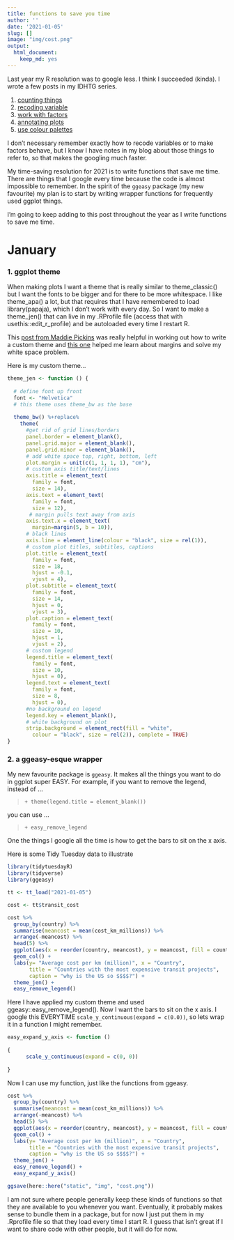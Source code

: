 ```yaml
---
title: functions to save you time
author: ''
date: '2021-01-05'
slug: []
image: "img/cost.png"
output:
  html_document:
    keep_md: yes
---
```



Last year my R resolution was to google less. I think I succeeded (kinda). I wrote a few posts in my IDHTG series. 

1. [counting things](http://jenrichmond.rbind.io/post/counting-things/) 
2. [recoding variable](http://jenrichmond.rbind.io/post/recoding-variables/)
3. [work with factors](http://jenrichmond.rbind.io/post/working-with-factors/)
4. [annotating plots](http://jenrichmond.rbind.io/post/idhtg-how-to-annotate-plots/)
5. [use colour palettes](http://jenrichmond.rbind.io/post/idhtg-how-to-use-colour-palettes-with-ggplot/)


I don't necessary remember exactly how to recode variables or to make factors behave, but I know I have notes in my blog about those things to refer to, so that makes the googling much faster. 

My time-saving resolution for 2021 is to write functions that save me time. There are things that I google every time because the code is almost impossible to remember. In the spirit of the `ggeasy` package (my new favourite) my plan is to start by writing wrapper functions for frequently used ggplot things. 

I'm going to keep adding to this post throughout the year as I write functions to save me time. 

# January

### 1. ggplot theme

When making plots I want a theme that is really similar to theme_classic() but I want the fonts to be bigger and for there to be more whitespace. I like theme_apa() a lot, but that requires that I have remembered to load library(papaja), which I don't work with every day. So I want to make a theme_jen() that can live in my .RProfile file (access that with usethis::edit_r_profile) and be autoloaded every time I restart R. 

This [post from Maddie Pickins](https://rpubs.com/mclaire19/ggplot2-custom-themes) was really helpful in working out how to write a custom theme and [this one](http://zevross.com/blog/2014/08/04/beautiful-plotting-in-r-a-ggplot2-cheatsheet-3/#changing-the-plot-margin) helped me learn about margins and solve my white space problem. 


Here is my custom theme... 

```r

theme_jen <- function () {
  
  # define font up front
  font <- "Helvetica"  
  # this theme uses theme_bw as the base 
    
  theme_bw() %+replace%   
    theme(
      #get rid of grid lines/borders
      panel.border = element_blank(), 
      panel.grid.major = element_blank(), 
      panel.grid.minor = element_blank(), 
      # add white space top, right, bottom, left
      plot.margin = unit(c(1, 1, 1, 1), "cm"), 
      # custom axis title/text/lines
      axis.title = element_text(            
        family = font,                     
        size = 14),               
      axis.text = element_text(              
        family = font,                       
        size = 12),   
       # margin pulls text away from axis
      axis.text.x = element_text(           
        margin=margin(5, b = 10)),
      # black lines
      axis.line = element_line(colour = "black", size = rel(1)), 
      # custom plot titles, subtitles, captions
      plot.title = element_text(             
        family = font,              
        size = 18,
        hjust = -0.1,
        vjust = 4),
      plot.subtitle = element_text(          
        family = font,                   
        size = 14, 
        hjust = 0,
        vjust = 3),
      plot.caption = element_text(           
        family = font,                   
        size = 10,
        hjust = 1,
        vjust = 2), 
      # custom legend 
      legend.title = element_text(          
        family = font,           
        size = 10,                
        hjust = 0), 
      legend.text = element_text(          
        family = font,               
        size = 8,                     
        hjust = 0), 
      #no background on legend
      legend.key = element_blank(),   
      # white background on plot
      strip.background = element_rect(fill = "white",  
        colour = "black", size = rel(2)), complete = TRUE)
}


```


### 2. a ggeasy-esque wrapper

My new favourite package is `ggeasy`. It makes all the things you want to do in ggplot super EASY. For example, if you want to remove the legend, instead of ...

> `+ theme(legend.title = element_blank())`

you can use ...

> `+ easy_remove_legend`

One the things I google all the time is how to get the bars to sit on the x axis. 

Here is some Tidy Tuesday data to illustrate

```r
library(tidytuesdayR)
library(tidyverse)
library(ggeasy)

tt <- tt_load("2021-01-05")

cost <- tt$transit_cost
```


```r
cost %>%
  group_by(country) %>%
  summarise(meancost = mean(cost_km_millions)) %>%
  arrange(-meancost) %>%
  head(5) %>%
  ggplot(aes(x = reorder(country, meancost), y = meancost, fill = country)) +
  geom_col() +
  labs(y= "Average cost per km (million)", x = "Country", 
       title = "Countries with the most expensive transit projects", 
       caption = "why is the US so $$$$?") +
  theme_jen() +
  easy_remove_legend()
```

Here I have applied my custom theme and used ggeasy::easy_remove_legend(). Now I want the bars to sit on the x axis. I google this EVERYTIME `scale_y_continuous(expand = c(0.0))`, so lets wrap it in a function I might remember. 

```r
easy_expand_y_axis <- function () 
  
{
      scale_y_continuous(expand = c(0, 0))
  
}

```

Now I can use my function, just like the functions from ggeasy. 

```r
cost %>%
  group_by(country) %>%
  summarise(meancost = mean(cost_km_millions)) %>%
  arrange(-meancost) %>%
  head(5) %>%
  ggplot(aes(x = reorder(country, meancost), y = meancost, fill = country)) +
  geom_col() +
  labs(y= "Average cost per km (million)", x = "Country", 
       title = "Countries with the most expensive transit projects", 
       caption = "why is the US so $$$$?") +
  theme_jen() +
  easy_remove_legend() +
  easy_expand_y_axis()
```

```r
ggsave(here::here("static", "img", "cost.png"))
```


I am not sure where people generally keep these kinds of functions so that they are available to you whenever you want. Eventually, it probably makes sense to bundle them in a package, but for now I just put them in my .Rprofile file so that they load every time I start R. I guess that isn't great if I want to share code with other people, but it will do for now. 



